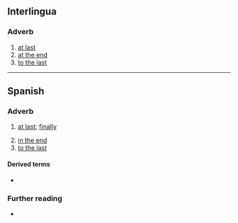 {{also|alfin}}
==Interlingua==

===Adverb===
{{head|ia|adverb}}

# [[at last]]
# [[at the end]]
# [[to the last]]

----

==Spanish==

===Adverb===
{{es-adv}}

# {{lb|es|idiomatic}} [[at last]]; [[finally]]
#: {{syn|es|finalmente|al la final}}
# [[in the end]]
# [[to the last]]

====Derived terms====
* {{l|es|al fin y al cabo}}

===Further reading===
* {{R:es:DRAE}}